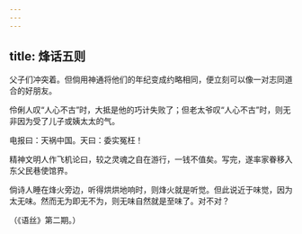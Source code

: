 ```yaml
---
---
---
```

title: 烽话五则
---



父子们冲突着。但倘用神通将他们的年纪变成约略相同，便立刻可以像一对志同道合的好朋友。

伶俐人叹“人心不古”时，大抵是他的巧计失败了；但老太爷叹“人心不古”时，则无非因为受了儿子或姨太太的气。

电报曰：天祸中国。天曰：委实冤枉！

精神文明人作飞机论曰，较之灵魂之自在游行，一钱不值矣。写完，遂率家眷移入东父民巷使馆界。

倘诗人睡在烽火旁边，听得烘烘地响时，则烽火就是听觉。但此说近于味觉，因为太无味。然而无为即无不为，则无味自然就是至味了。对不对？

（《语丝》第二期。）
